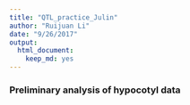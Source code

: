 ```yaml
---
title: "QTL_practice_Julin"
author: "Ruijuan Li"
date: "9/26/2017"
output: 
  html_document: 
    keep_md: yes
---
```


### Preliminary analysis of hypocotyl data 
```r

```

